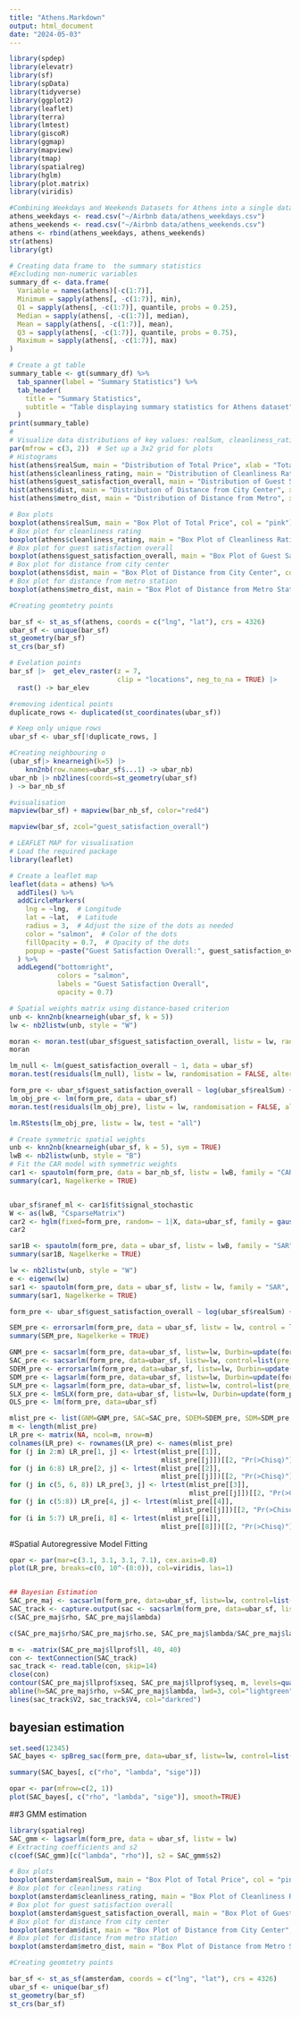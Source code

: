 ---
title: "Athens.Markdown"
output: html_document
date: "2024-05-03"
---

```{r}
library(spdep)
library(elevatr)
library(sf)
library(spData)
library(tidyverse)
library(ggplot2)
library(leaflet)
library(terra)
library(lmtest)
library(giscoR)
library(ggmap)
library(mapview)
library(tmap)
library(spatialreg)
library(hglm)
library(plot.matrix)
library(viridis)
```

```{r}
#Combining Weekdays and Weekends Datasets for Athens into a single dataframe
athens_weekdays <- read.csv("~/Airbnb data/athens_weekdays.csv")
athens_weekends <- read.csv("~/Airbnb data/athens_weekends.csv")
athens <- rbind(athens_weekdays, athens_weekends)
str(athens)
library(gt)
```

```{r}

# Creating data frame to  the summary statistics
#Excluding non-numeric variables
summary_df <- data.frame(
  Variable = names(athens)[-c(1:7)],  
  Minimum = sapply(athens[, -c(1:7)], min),  
  Q1 = sapply(athens[, -c(1:7)], quantile, probs = 0.25),  
  Median = sapply(athens[, -c(1:7)], median),  
  Mean = sapply(athens[, -c(1:7)], mean),  
  Q3 = sapply(athens[, -c(1:7)], quantile, probs = 0.75),
  Maximum = sapply(athens[, -c(1:7)], max) 
)

# Create a gt table
summary_table <- gt(summary_df) %>%
  tab_spanner(label = "Summary Statistics") %>%
  tab_header(
    title = "Summary Statistics",
    subtitle = "Table displaying summary statistics for Athens dataset"
  )
print(summary_table)
#
# Visualize data distributions of key values: realSum, cleanliness_rating, guest_satisfaction_overall, dist, and metro_dist
par(mfrow = c(3, 2))  # Set up a 3x2 grid for plots
# Histograms
hist(athens$realSum, main = "Distribution of Total Price", xlab = "Total Price (realSum)", col = "pink")
hist(athens$cleanliness_rating, main = "Distribution of Cleanliness Rating", xlab = "Cleanliness Rating", col = "lightgreen")
hist(athens$guest_satisfaction_overall, main = "Distribution of Guest Satisfaction", xlab = "Overall Guest Satisfaction", col = "salmon")
hist(athens$dist, main = "Distribution of Distance from City Center", xlab = "Distance (km)", col = "lightyellow")
hist(athens$metro_dist, main = "Distribution of Distance from Metro", xlab = "Distance (km)", col = "lavender")
```



```{r}
# Box plots
boxplot(athens$realSum, main = "Box Plot of Total Price", col = "pink")
# Box plot for cleanliness rating
boxplot(athens$cleanliness_rating, main = "Box Plot of Cleanliness Rating", col = "lightgreen")
# Box plot for guest satisfaction overall
boxplot(athens$guest_satisfaction_overall, main = "Box Plot of Guest Satisfaction Overall", col = "salmon")
# Box plot for distance from city center
boxplot(athens$dist, main = "Box Plot of Distance from City Center", col = "lightyellow")
# Box plot for distance from metro station
boxplot(athens$metro_dist, main = "Box Plot of Distance from Metro Station", col = "lavender")
```


```{r}
#Creating geomtetry points

bar_sf <- st_as_sf(athens, coords = c("lng", "lat"), crs = 4326)
ubar_sf <- unique(bar_sf)
st_geometry(bar_sf)
st_crs(bar_sf)

# Evelation points
bar_sf |>  get_elev_raster(z = 7,
                           clip = "locations", neg_to_na = TRUE) |> 
  rast() -> bar_elev

#removing identical points
duplicate_rows <- duplicated(st_coordinates(ubar_sf))

# Keep only unique rows
ubar_sf <- ubar_sf[!duplicate_rows, ]

#Creating neighbouring o
(ubar_sf|> knearneigh(k=5) |>
    knn2nb(row.names=ubar_sf$...1) -> ubar_nb)
ubar_nb |> nb2lines(coords=st_geometry(ubar_sf)
) -> bar_nb_sf

#visualisation
mapview(bar_sf) + mapview(bar_nb_sf, color="red4")

mapview(bar_sf, zcol="guest_satisfaction_overall")
```

```{r}
# LEAFLET MAP for visualisation
# Load the required package
library(leaflet)

# Create a leaflet map
leaflet(data = athens) %>%
  addTiles() %>%
  addCircleMarkers(
    lng = ~lng,  # Longitude
    lat = ~lat,  # Latitude
    radius = 3,  # Adjust the size of the dots as needed
    color = "salmon",  # Color of the dots
    fillOpacity = 0.7,  # Opacity of the dots
    popup = ~paste("Guest Satisfaction Overall:", guest_satisfaction_overall)
  ) %>%
  addLegend("bottomright", 
            colors = "salmon", 
            labels = "Guest Satisfaction Overall",
            opacity = 0.7)
```            

  
```{r}          
# Spatial weights matrix using distance-based criterion
unb <- knn2nb(knearneigh(ubar_sf, k = 5))
lw <- nb2listw(unb, style = "W")

moran <- moran.test(ubar_sf$guest_satisfaction_overall, listw = lw, randomisation = TRUE, alternative = "two.sided")
moran

lm_null <- lm(guest_satisfaction_overall ~ 1, data = ubar_sf)
moran.test(residuals(lm_null), listw = lw, randomisation = FALSE, alternative = "two.sided")

form_pre <- ubar_sf$guest_satisfaction_overall ~ log(ubar_sf$realSum) + ubar_sf$host_is_superhost + ubar_sf$attr_index + ubar_sf$person_capacity + ubar_sf$dist
lm_obj_pre <- lm(form_pre, data = ubar_sf)
moran.test(residuals(lm_obj_pre), listw = lw, randomisation = FALSE, alternative = "two.sided")

lm.RStests(lm_obj_pre, listw = lw, test = "all")
```

```{r}
# Create symmetric spatial weights
unb <- knn2nb(knearneigh(ubar_sf, k = 5), sym = TRUE)
lwB <- nb2listw(unb, style = "B")
# Fit the CAR model with symmetric weights
car1 <- spautolm(form_pre, data = bar_nb_sf, listw = lwB, family = "CAR")
summary(car1, Nagelkerke = TRUE)


ubar_sf$ranef_ml <- car1$fit$signal_stochastic
W <- as(lwB, "CsparseMatrix")
car2 <- hglm(fixed=form_pre, random= ~ 1|X, data=ubar_sf, family = gaussian(), rand.family=CAR(D=W))
car2
```


```{r}
sar1B <- spautolm(form_pre, data = ubar_sf, listw = lwB, family = "SAR")
summary(sar1B, Nagelkerke = TRUE)

lw <- nb2listw(unb, style = "W")
e <- eigenw(lw)
sar1 <- spautolm(form_pre, data = ubar_sf, listw = lw, family = "SAR", control = list(pre_eig = e))
summary(sar1, Nagelkerke = TRUE)
```

```{r}
form_pre <- ubar_sf$guest_satisfaction_overall ~ log(ubar_sf$realSum) + ubar_sf$host_is_superhost + ubar_sf$attr_index + ubar_sf$person_capacity + ubar_sf$dist + ubar_sf$metro_dist

SEM_pre <- errorsarlm(form_pre, data = ubar_sf, listw = lw, control = list(pre_eig = e))
summary(SEM_pre, Nagelkerke = TRUE)
```


```{r}
GNM_pre <- sacsarlm(form_pre, data=ubar_sf, listw=lw, Durbin=update(form_pre, ~ . - Metrop), control=list(pre_eig1=e, pre_eig2=e))
SAC_pre <- sacsarlm(form_pre, data=ubar_sf, listw=lw, control=list(pre_eig1=e, pre_eig2=e))
SDEM_pre <- errorsarlm(form_pre, data=ubar_sf, listw=lw, Durbin=update(form_pre, ~ . - Metrop), control=list(pre_eig=e))
SDM_pre <- lagsarlm(form_pre, data=ubar_sf, listw=lw, Durbin=update(form_pre, ~ . - Metrop), control=list(pre_eig=e))
SLM_pre <- lagsarlm(form_pre, data=ubar_sf, listw=lw, control=list(pre_eig=e))
SLX_pre <- lmSLX(form_pre, data=ubar_sf, listw=lw, Durbin=update(form_pre, ~ . - Metrop))
OLS_pre <- lm(form_pre, data=ubar_sf)
```


```{r}
mlist_pre <- list(GNM=GNM_pre, SAC=SAC_pre, SDEM=SDEM_pre, SDM=SDM_pre, SLX=SLX_pre, SEM=SEM_pre, SLM=SLM_pre, OLS=OLS_pre)
m <- length(mlist_pre)
LR_pre <- matrix(NA, ncol=m, nrow=m)
colnames(LR_pre) <- rownames(LR_pre) <- names(mlist_pre)
for (j in 2:m) LR_pre[1, j] <- lrtest(mlist_pre[[1]],
                                      mlist_pre[[j]])[[2, "Pr(>Chisq)"]]
for (j in 6:8) LR_pre[2, j] <- lrtest(mlist_pre[[2]],
                                      mlist_pre[[j]])[[2, "Pr(>Chisq)"]]
for (j in c(5, 6, 8)) LR_pre[3, j] <- lrtest(mlist_pre[[3]],
                                             mlist_pre[[j]])[[2, "Pr(>Chisq)"]]
for (j in c(5:8)) LR_pre[4, j] <- lrtest(mlist_pre[[4]],
                                         mlist_pre[[j]])[[2, "Pr(>Chisq)"]]
for (i in 5:7) LR_pre[i, 8] <- lrtest(mlist_pre[[i]],
                                      mlist_pre[[8]])[[2, "Pr(>Chisq)"]]

```


#Spatial Autoregressive Model Fitting
```{r}
opar <- par(mar=c(3.1, 3.1, 3.1, 7.1), cex.axis=0.8)
plot(LR_pre, breaks=c(0, 10^-(8:0)), col=viridis, las=1)


## Bayesian Estimation
SAC_pre_maj <- sacsarlm(form_pre, data=ubar_sf, listw=lw, control=list(pre_eig1=e, pre_eig2=e), llprof=40)
SAC_track <- capture.output(sac <- sacsarlm(form_pre, data=ubar_sf, listw=lw, control=list(pre_eig1=e, pre_eig2=e), quiet=FALSE))
c(SAC_pre_maj$rho, SAC_pre_maj$lambda)
```

```{r}
c(SAC_pre_maj$rho/SAC_pre_maj$rho.se, SAC_pre_maj$lambda/SAC_pre_maj$lambda.se)
```

```{r}
m <- -matrix(SAC_pre_maj$llprof$ll, 40, 40)
con <- textConnection(SAC_track)
sac_track <- read.table(con, skip=14)
close(con)
contour(SAC_pre_maj$llprof$xseq, SAC_pre_maj$llprof$yseq, m, levels=quantile(c(m), seq(0,1,0.1)), xlab="rho", ylab="lambda", col="blue4")
abline(h=SAC_pre_maj$rho, v=SAC_pre_maj$lambda, lwd=3, col="lightgreen")
lines(sac_track$V2, sac_track$V4, col="darkred")
```
## bayesian estimation
```{r}
set.seed(12345)
SAC_bayes <- spBreg_sac(form_pre, data=ubar_sf, listw=lw, control=list(ndraw=20000L, nomit=2000L))
```

```{r}
summary(SAC_bayes[, c("rho", "lambda", "sige")])
```

```{r}
opar <- par(mfrow=c(2, 1)) 
plot(SAC_bayes[, c("rho", "lambda", "sige")], smooth=TRUE)
```
##3 GMM estimation  
```{r}
library(spatialreg)
SAC_gmm <- lagsarlm(form_pre, data = ubar_sf, listw = lw)
# Extracting coefficients and s2
c(coef(SAC_gmm)[c("lambda", "rho")], s2 = SAC_gmm$s2)
```


```{r}
# Box plots
boxplot(amsterdam$realSum, main = "Box Plot of Total Price", col = "pink")
# Box plot for cleanliness rating
boxplot(amsterdam$cleanliness_rating, main = "Box Plot of Cleanliness Rating", col = "lightgreen")
# Box plot for guest satisfaction overall
boxplot(amsterdam$guest_satisfaction_overall, main = "Box Plot of Guest Satisfaction Overall", col = "salmon")
# Box plot for distance from city center
boxplot(amsterdam$dist, main = "Box Plot of Distance from City Center", col = "lightyellow")
# Box plot for distance from metro station
boxplot(amsterdam$metro_dist, main = "Box Plot of Distance from Metro Station", col = "lavender")
```


```{r}
#Creating geomtetry points

bar_sf <- st_as_sf(amsterdam, coords = c("lng", "lat"), crs = 4326)
ubar_sf <- unique(bar_sf)
st_geometry(bar_sf)
st_crs(bar_sf)
```

